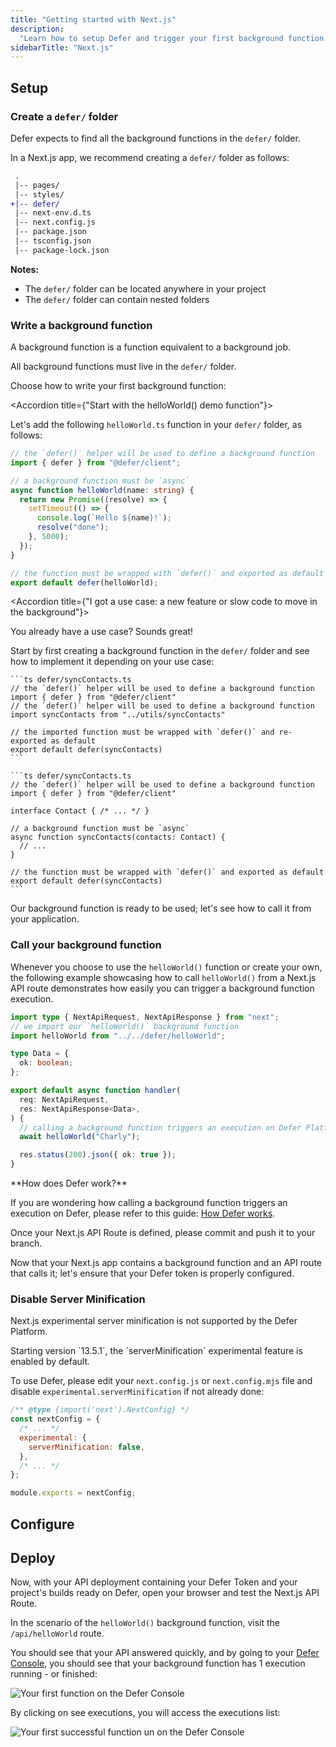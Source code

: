```yaml
---
title: "Getting started with Next.js"
description:
  "Learn how to setup Defer and trigger your first background function."
sidebarTitle: "Next.js"
---
```


## Setup

<Snippet file="install-defer-client.mdx" />

### Create a `defer/` folder

Defer expects to find all the background functions in the `defer/` folder.

In a Next.js app, we recommend creating a `defer/` folder as follows:

```diff
 .
 |-- pages/
 |-- styles/
+|-- defer/
 |-- next-env.d.ts
 |-- next.config.js
 |-- package.json
 |-- tsconfig.json
 |-- package-lock.json
```

<Info>

**Notes:**

- The `defer/` folder can be located anywhere in your project
- The `defer/` folder can contain nested folders

</Info>

### Write a background function

A background function is a function equivalent to a background job.

All background functions must live in the `defer/` folder.

Choose how to write your first background function:

<AccordionGroup>

<Accordion title={"Start with the helloWorld() demo function"}>

Let's add the following `helloWorld.ts` function in your `defer/` folder, as
follows:

```ts defer/helloWorld.ts
// the `defer()` helper will be used to define a background function
import { defer } from "@defer/client";

// a background function must be `async`
async function helloWorld(name: string) {
  return new Promise((resolve) => {
    setTimeout(() => {
      console.log(`Hello ${name}!`);
      resolve("done");
    }, 5000);
  });
}

// the function must be wrapped with `defer()` and exported as default
export default defer(helloWorld);
```

</Accordion>

<Accordion title={"I got a use case: a new feature or slow code to move in the background"}>

You already have a use case? Sounds great!

Start by first creating a background function in the `defer/` folder and see how
to implement it depending on your use case:

<Tabs>

  <Tab title='Move existing slow code to a background function'>

    ```ts defer/syncContacts.ts
    // the `defer()` helper will be used to define a background function
    import { defer } from "@defer/client"
    // the `defer()` helper will be used to define a background function
    import syncContacts from "../utils/syncContacts"

    // the imported function must be wrapped with `defer()` and re-exported as default
    export default defer(syncContacts)
    ```

  </Tab>

  <Tab title='Write a new feature, ex: syncContacts()'>

    ```ts defer/syncContacts.ts
    // the `defer()` helper will be used to define a background function
    import { defer } from "@defer/client"

    interface Contact { /* ... */ }

    // a background function must be `async`
    async function syncContacts(contacts: Contact) {
      // ...
    }

    // the function must be wrapped with `defer()` and exported as default
    export default defer(syncContacts)
    ```

  </Tab>

</Tabs>

</Accordion>

</AccordionGroup>

Our background function is ready to be used; let's see how to call it from your
application.

### Call your background function

Whenever you choose to use the `helloWorld()` function or create your own, the
following example showcasing how to call `helloWorld()` from a Next.js API route
demonstrates how easily you can trigger a background function execution.

```ts pages/api/helloWorld.ts
import type { NextApiRequest, NextApiResponse } from "next";
// we import our `helloWorld()` background function
import helloWorld from "../../defer/helloWorld";

type Data = {
  ok: boolean;
};

export default async function handler(
  req: NextApiRequest,
  res: NextApiResponse<Data>,
) {
  // calling a background function triggers an execution on Defer Platform
  await helloWorld("Charly");

  res.status(200).json({ ok: true });
}
```

<Tip>
**How does Defer work?**

If you are wondering how calling a background function triggers an execution on
Defer, please refer to this guide: [How Defer works](/get-started/concepts).

</Tip>

Once your Next.js API Route is defined, please commit and push it to your
branch.

Now that your Next.js app contains a background function and an API route that
calls it; let's ensure that your Defer token is properly configured.

<Snippet file="setup-runtime.mdx" />

### Disable Server Minification

Next.js experimental server minification is not supported by the Defer Platform.

<Note>
  Starting version `13.5.1`, the `serverMinification` experimental feature is
  enabled by default.
</Note>

To use Defer, please edit your `next.config.js` or `next.config.mjs` file and
disable `experimental.serverMinification` if not already done:

```js next.config.js
/** @type {import('next').NextConfig} */
const nextConfig = {
  /* ... */
  experimental: {
    serverMinification: false,
  },
  /* ... */
};

module.exports = nextConfig;
```

## Configure

<Snippet file="setup-defer-app.mdx" />

<Snippet file="api-deployment-configuration.mdx" />

## Deploy

Now, with your API deployment containing your Defer Token and your project's
builds ready on Defer, open your browser and test the Next.js API Route.

In the scenario of the `helloWorld()` background function, visit the
`/api/helloWorld` route.

You should see that your API answered quickly, and by going to your
[Defer Console](https://console.defer.run/), you should see that your background
function has 1 execution running - or finished:

<Frame>
  <img
    src="/images/getting-started/functions-list.png"
    alt="Your first function on the Defer Console"
  />
</Frame>

By clicking on see executions, you will access the executions list:

<Frame>
  <img
    src="/images/getting-started/function-runs.png"
    alt="Your first successful function un on the Defer Console"
  />
</Frame>

<Snippet file="quickstarts-next-steps.mdx" />

